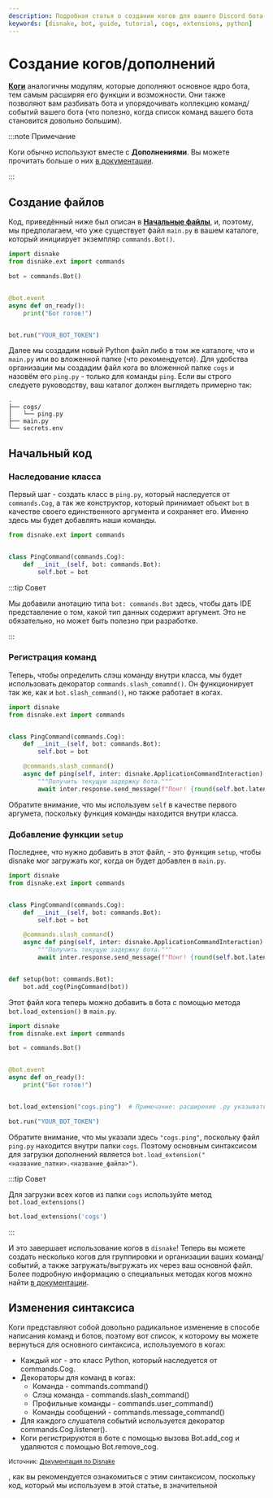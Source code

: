 ```yaml
---
description: Подробная статья о создании когов для вашего Discord бота.
keywords: [disnake, bot, guide, tutorial, cogs, extensions, python]
---
```


# Создание когов/дополнений

[**Коги**](https://docs.disnake.dev/en/latest/ext/commands/cogs.html) аналогичны модулям, которые дополняют основное
ядро бота, тем самым расширяя его функции и возможности. Они также позволяют вам разбивать бота и упорядочивать
коллекцию команд/событий вашего бота (что полезно, когда список команд вашего бота становится довольно большим).

:::note Примечание

Коги обычно используют вместе с **Дополнениями**. Вы можете прочитать больше о них
[в документации](https://docs.disnake.dev/en/latest/ext/commands/extensions.html).

:::

## Создание файлов

Код, приведённый ниже был описан в [**Начальные файлы**](./initial-files.mdx), и, поэтому, мы предполагаем,
что уже существует файл `main.py` в вашем каталоге, который инициирует экземпляр `commands.Bot()`.

```python title="main.py"
import disnake
from disnake.ext import commands

bot = commands.Bot()


@bot.event
async def on_ready():
    print("Бот готов!")


bot.run("YOUR_BOT_TOKEN")
```

Далее мы создадим новый Python файл либо в том же каталоге, что и `main.py` или во вложенной папке (что рекомендуется).
Для удобства организации мы создадим файл кога во вложенной папке `cogs` и назовём его `ping.py` - только для команды
`ping`. Если вы строго следуете руководству, ваш каталог должен выглядеть примерно так:

```
.
├── cogs/
│   └── ping.py
├── main.py
└── secrets.env
```

## Начальный код

### Наследование класса

Первый шаг - создать класс в `ping.py`, который наследуется от `commands.Cog`, а так же конструктор, который принимает
объект `bot` в качестве своего единственного аргумента и сохраняет его. Именно здесь мы будет добавлять наши команды.

```python title="ping.py"
from disnake.ext import commands


class PingCommand(commands.Cog):
    def __init__(self, bot: commands.Bot):
        self.bot = bot
```

:::tip Совет

Мы добавили анотацию типа `bot: commands.Bot` здесь, чтобы дать IDE представление о том, какой тип данных содержит
аргумент. Это не обязательно, но может быть полезно при разработке.

:::

### Регистрация команд

Теперь, чтобы определить слэш команду внутри класса, мы будет использовать декоратор `commands.slash_comamnd()`. Он
функционирует так же, как и `bot.slash_command()`, но также работает в когах.

```python title="ping.py" {9,10}
import disnake
from disnake.ext import commands


class PingCommand(commands.Cog):
    def __init__(self, bot: commands.Bot):
        self.bot = bot

    @commands.slash_command()
    async def ping(self, inter: disnake.ApplicationCommandInteraction):
        """Получить текущую задержку бота."""
        await inter.response.send_message(f"Понг! {round(self.bot.latency * 1000)}мс")
```

Обратите внимание, что мы используем `self` в качестве первого аргумета, поскольку функция команды находится внутри
класса.

### Добавление функции `setup`

Последнее, что нужно добавить в этот файл, - это функция `setup`, чтобы disnake мог загружать ког, когда он будет
добавлен в `main.py`.

```python title="ping.py" {15,16}
import disnake
from disnake.ext import commands


class PingCommand(commands.Cog):
    def __init__(self, bot: commands.Bot):
        self.bot = bot

    @commands.slash_command()
    async def ping(self, inter: disnake.ApplicationCommandInteraction):
        """Получить текущую задержку бота."""
        await inter.response.send_message(f"Понг! {round(self.bot.latency * 1000)}мс")


def setup(bot: commands.Bot):
    bot.add_cog(PingCommand(bot))
```

Этот файл кога теперь можно добавить в бота с помощью метода `bot.load_extension()` в `main.py`.

```python title="main.py" {12}
import disnake
from disnake.ext import commands

bot = commands.Bot()


@bot.event
async def on_ready():
    print("Бот готов!")


bot.load_extension("cogs.ping")  # Примечание: расширение .py указывать не нужно

bot.run("YOUR_BOT_TOKEN")
```

Обратите внимание, что мы указали здесь `"cogs.ping"`, поскольку файл `ping.py` находится внутри папки `cogs`. Поэтому
основным синтаксисом для загрузки дополнений является `bot.load_extension("<название_папки>.<название_файла>")`.

:::tip Совет

Для загрузки всех когов из папки `cogs` используйте метод `bot.load_extensions()`

```python
bot.load_extensions('cogs')
```

:::

И это завершает использование когов в `disnake`! Теперь вы можете создать несколько когов для группировки и организации
ваших команд/событий, а также загружать/выгружать их через ваш основной файл. Более подробную информацию о специальных
методах когов можно найти [в документации](https://docs.disnake.dev/en/latest/ext/commands/cogs.html).

## Изменения синтаксиса

Коги представляют собой довольно радикальное изменение в способе написания команд и ботов, поэтому вот список, к
которому вы можете вернуться для основного синтаксиса, используемого в когах:

-   Каждый ког - это класс Python, который наследуется от <DocsLink ext="commands" reference="disnake.ext.commands.Cog">commands.Cog</DocsLink>.
-   Декораторы для команд в когах:
    -   Команда - <DocsLink ext="commands" reference="disnake.ext.commands.command">commands.command()</DocsLink>
    -   Слэш команда - <DocsLink ext="commands" reference="disnake.ext.commands.slash_command">commands.slash_command()</DocsLink>
    -   Профильные команды - <DocsLink ext="commands" reference="disnake.ext.commands.user_command">commands.user_command()</DocsLink>
    -   Команды сообщений - <DocsLink ext="commands" reference="disnake.ext.commands.message_command">commands.message_command()</DocsLink>
-   Для каждого слушателя событий используется декоратор  <DocsLink ext="commands" reference="disnake.ext.commands.Cog.listener">commands.Cog.listener()</DocsLink>.
-   Коги регистрируются в боте с помощью вызова <DocsLink ext="commands" reference="disnake.ext.commands.Bot.add_cog">Bot.add_cog</DocsLink> и удаляются с помощью <DocsLink ext="commands" reference="disnake.ext.commands.Bot.remove_cog">Bot.remove_cog</DocsLink>.

<sup>
	Источник: <a href="https://docs.disnake.dev/en/latest/ext/commands/cogs.html">Документация по Disnake</a>
</sup>


, как вы 
рекомендуется ознакомиться с этим синтаксисом, поскольку код, который мы используем в этой статье, в значительной

